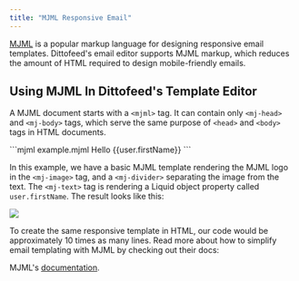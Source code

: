 ```yaml
---
title: "MJML Responsive Email"
---
```


[MJML](https://mjml.io/) is a popular markup language for designing responsive email templates. Dittofeed's email editor supports MJML markup, which reduces the amount of HTML required to design mobile-friendly emails.

## Using MJML In Dittofeed's Template Editor

A MJML document starts with a `<mjml>` tag. It can contain only `<mj-head>` and `<mj-body>` tags, which serve the same purpose of `<head>` and `<body>` tags in HTML documents.

<CodeGroup>
```mjml example.mjml
<mjml>
  <mj-body>
    <mj-section>
      <mj-column>
        <mj-image width="100px" src="https://mjml.io/assets/img/logo-small.png"></mj-image>
        <mj-divider border-color="#F45E43"></mj-divider>
        <mj-text font-size="20px" color="#F45E43" font-family="helvetica">Hello {{user.firstName}}</mj-text>
      </mj-column>
    </mj-section>
  </mj-body>
</mjml>
```
</CodeGroup>

In this example, we have a basic MJML template rendering the MJML logo in the `<mj-image>` tag, and a `<mj-divider>` separating the image from the text. The `<mj-text>` tag is rendering a Liquid object property called `user.firstName`. The result looks like this:

<Frame>
  <img src="/images/mjml-example-template.png" />
</Frame>

To create the same responsive template in HTML, our code would be approximately 10 times as many lines. Read more about how to simplify email templating with MJML by checking out their docs:

<Info>MJML's [documentation](https://documentation.mjml.io/).</Info>

